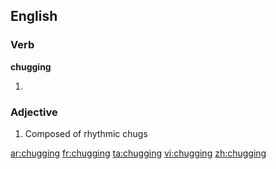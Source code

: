 ==English==

===Verb===
'''chugging'''

# {{present participle of|[[chug]]}}

===Adjective===
{{en-adj}}

# Composed of rhythmic chugs

[[ar:chugging]]
[[fr:chugging]]
[[ta:chugging]]
[[vi:chugging]]
[[zh:chugging]]